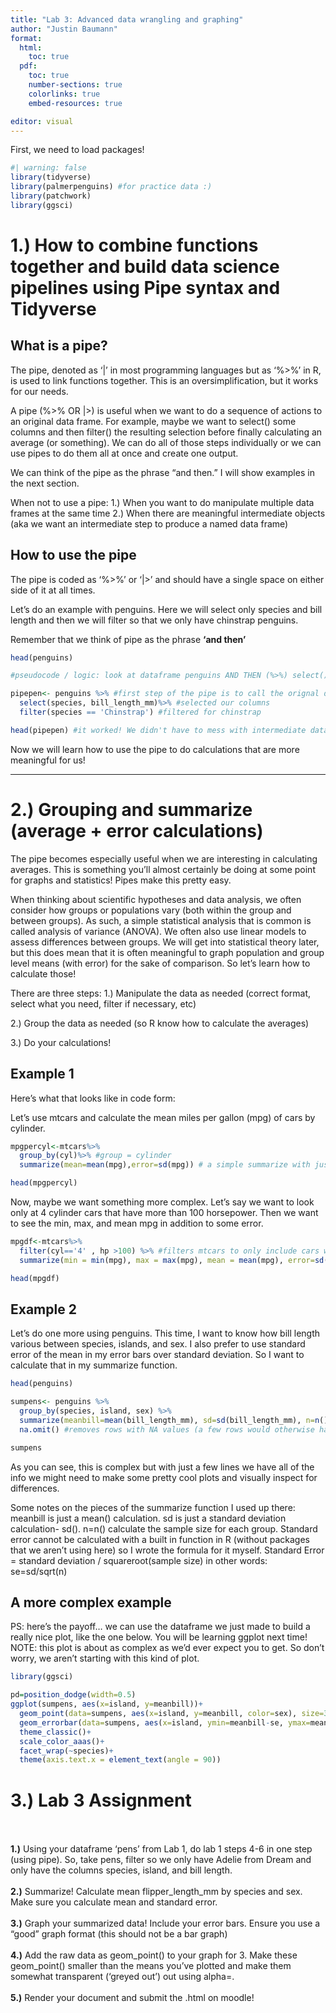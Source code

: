 ```yaml
---
title: "Lab 3: Advanced data wrangling and graphing"
author: "Justin Baumann"
format: 
  html:
    toc: true
  pdf:
    toc: true
    number-sections: true
    colorlinks: true
    embed-resources: true

editor: visual
---
```


First, we need to load packages!

```r
#| warning: false
library(tidyverse)
library(palmerpenguins) #for practice data :)
library(patchwork)
library(ggsci)
```


# **1.) How to combine functions together and build data science pipelines using Pipe syntax and Tidyverse**

## **What is a pipe?**

The pipe, denoted as '\|' in most programming languages but as '%\>%' in R, is used to link functions together. This is an oversimplification, but it works for our needs.

A pipe (%\>% OR |>) is useful when we want to do a sequence of actions to an original data frame. For example, maybe we want to select() some columns and then filter() the resulting selection before finally calculating an average (or something). We can do all of those steps individually or we can use pipes to do them all at once and create one output.

We can think of the pipe as the phrase "and then." I will show examples in the next section.

When not to use a pipe: 1.) When you want to do manipulate multiple data frames at the same time 2.) When there are meaningful intermediate objects (aka we want an intermediate step to produce a named data frame)

## **How to use the pipe**

The pipe is coded as '%\>%' or '|>' and should have a single space on either side of it at all times.

Let's do an example with penguins. Here we will select only species and bill length and then we will filter so that we only have chinstrap penguins.

Remember that we think of pipe as the phrase **'and then'**

```r
head(penguins)

#pseudocode / logic: look at dataframe penguins AND THEN (%>%) select() species and bill length AND THEN (%>%) filter by chinstrap

pipepen<- penguins %>% #first step of the pipe is to call the orignal dataframe so we can modify it!
  select(species, bill_length_mm)%>% #selected our columns
  filter(species == 'Chinstrap') #filtered for chinstrap

head(pipepen) #it worked! We didn't have to mess with intermediate dataframes and we got exactly what we needed :)

```

Now we will learn how to use the pipe to do calculations that are more meaningful for us!

------------------------------------------------------------------------

# **2.) Grouping and summarize (average + error calculations)**

The pipe becomes especially useful when we are interesting in calculating averages. This is something you'll almost certainly be doing at some point for graphs and statistics! Pipes make this pretty easy.

When thinking about scientific hypotheses and data analysis, we often consider how groups or populations vary (both within the group and between groups). As such, a simple statistical analysis that is common is called analysis of variance (ANOVA). We often also use linear models to assess differences between groups. We will get into statistical theory later, but this does mean that it is often meaningful to graph population and group level means (with error) for the sake of comparison. So let's learn how to calculate those!

There are three steps: 1.) Manipulate the data as needed (correct format, select what you need, filter if necessary, etc)

2.) Group the data as needed (so R know how to calculate the averages)

3.) Do your calculations!

:::panel-tabset
## **Example 1**

Here's what that looks like in code form:

Let's use mtcars and calculate the mean miles per gallon (mpg) of cars by cylinder.

```r
mpgpercyl<-mtcars%>%
  group_by(cyl)%>% #group = cylinder 
  summarize(mean=mean(mpg),error=sd(mpg)) # a simple summarize with just mean and standard deviation

head(mpgpercyl)

```

Now, maybe we want something more complex. Let's say we want to look only at 4 cylinder cars that have more than 100 horsepower. Then we want to see the min, max, and mean mpg in addition to some error.

```r
mpgdf<-mtcars%>%
  filter(cyl=='4' , hp >100) %>% #filters mtcars to only include cars w/ 4 cylinders and hp greater than 100
  summarize(min = min(mpg), max = max(mpg), mean = mean(mpg), error=sd(mpg))

head(mpgdf)
```

## **Example 2**
Let's do one more using penguins. This time, I want to know how bill length various between species, islands, and sex. I also prefer to use standard error of the mean in my error bars over standard deviation. So I want to calculate that in my summarize function.

```r
head(penguins)

sumpens<- penguins %>%
  group_by(species, island, sex) %>%
  summarize(meanbill=mean(bill_length_mm), sd=sd(bill_length_mm), n=n(), se=sd/sqrt(n))%>%
  na.omit() #removes rows with NA values (a few rows would otherwise have NA in 'sex' due to sampling error in the field)

sumpens
```

As you can see, this is complex but with just a few lines we have all of the info we might need to make some pretty cool plots and visually inspect for differences.

Some notes on the pieces of the summarize function I used up there: meanbill is just a mean() calculation. sd is just a standard deviation calculation- sd(). n=n() calculate the sample size for each group. Standard error cannot be calculated with a built in function in R (without packages that we aren't using here) so I wrote the formula for it myself. Standard Error = standard deviation / squareroot(sample size) in other words: se=sd/sqrt(n)

## **A more complex example**
PS: here's the payoff... we can use the dataframe we just made to build a really nice plot, like the one below. You will be learning ggplot next time! NOTE: this plot is about as complex as we'd ever expect you to get. So don't worry, we aren't starting with this kind of plot.

```r
library(ggsci)

pd=position_dodge(width=0.5)
ggplot(sumpens, aes(x=island, y=meanbill))+
  geom_point(data=sumpens, aes(x=island, y=meanbill, color=sex), size=3)+
  geom_errorbar(data=sumpens, aes(x=island, ymin=meanbill-se, ymax=meanbill+se),width=0.1)+
  theme_classic()+
  scale_color_aaas()+
  facet_wrap(~species)+
  theme(axis.text.x = element_text(angle = 90))

```
:::

# **3.) Lab 3 Assignment**
\
\
**1.)** Using your dataframe 'pens' from Lab 1, do lab 1 steps 4-6 in one step (using pipe). So, take pens, filter so we only have Adelie from Dream and only have the columns species, island, and bill length. 
\
\
**2.)** Summarize! Calculate mean flipper_length_mm by species and sex. Make sure you calculate mean and standard error. 
\
\
**3.)** Graph your summarized data! Include your error bars. Ensure you use a "good" graph format (this should not be a bar graph)
\
\
**4.)** Add the raw data as geom_point() to your graph for 3. Make these geom_point() smaller than the means you've plotted and make them somewhat transparent ('greyed out') out using alpha=. 
\
\
**5.)** Render your document and submit the .html on moodle!





